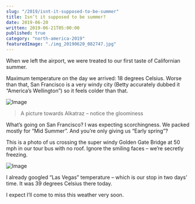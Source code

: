 ```yaml
---
slug: "/2019/isnt-it-supposed-to-be-summer"
title: Isn’t it supposed to be summer?
date: 2019-06-20
written: 2019-06-21T05:00:00
published: true
category: "north-america-2019"
featuredImage: "./img_20190620_082747.jpg"
---
```


When we left the airport, we were treated to our first taste of Californian summer.

Maximum temperature on the day we arrived: 18 degrees Celsius. Worse than that, San Francisco is a very windy city (Betty accurately dubbed it “America’s Wellington”) so it feels colder than that.

![Image](./img_20190620_082747.jpg)

> A picture towards Alkatraz – notice the gloominess

What’s going on San Francisco? I was expecting scorchingness. We packed mostly for “Mid Summer”. And you’re only giving us “Early spring”?

This is a photo of us crossing the super windy Golden Gate Bridge at 50 mph in our tour bus with no roof. Ignore the smiling faces – we’re secretly freezing.

![Image](./img_20190621_044929.jpg)

I already googled “Las Vegas” temperature – which is our stop in two days’ time. It was 39 degrees Celsius there today.

I expect I’ll come to miss this weather very soon.